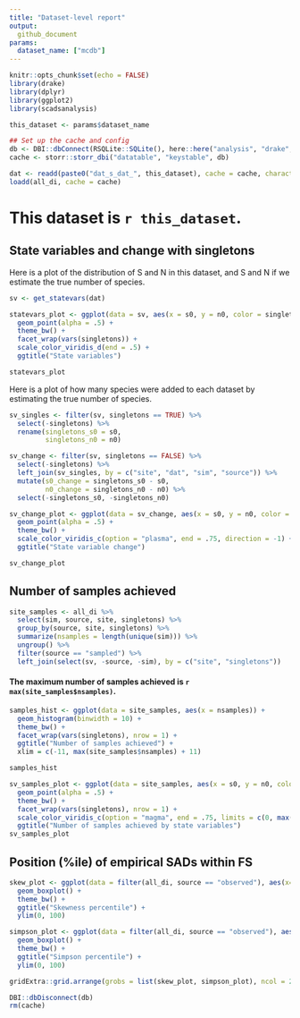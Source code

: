 ```yaml
---
title: "Dataset-level report"
output: 
  github_document
params:
  dataset_name: ["mcdb"]
---
```


```r
knitr::opts_chunk$set(echo = FALSE)
library(drake)
library(dplyr)
library(ggplot2)
library(scadsanalysis)

this_dataset <- params$dataset_name

## Set up the cache and config
db <- DBI::dbConnect(RSQLite::SQLite(), here::here("analysis", "drake", paste0("drake-cache-", this_dataset, ".sqlite")))
cache <- storr::storr_dbi("datatable", "keystable", db)

dat <- readd(paste0("dat_s_dat_", this_dataset), cache = cache, character_only = T)
loadd(all_di, cache = cache)

```
# This dataset is `r this_dataset`.

## State variables and change with singletons

Here is a plot of the distribution of S and N in this dataset, and S and N if we estimate the true number of species.

```r

sv <- get_statevars(dat)

statevars_plot <- ggplot(data = sv, aes(x = s0, y = n0, color = singletons)) +
  geom_point(alpha = .5) +
  theme_bw() +
  facet_wrap(vars(singletons)) +
  scale_color_viridis_d(end = .5) +
  ggtitle("State variables")

statevars_plot
```

Here is a plot of how many species were added to each dataset by estimating the true number of species.

```r
sv_singles <- filter(sv, singletons == TRUE) %>%
  select(-singletons) %>%
  rename(singletons_s0 = s0,
         singletons_n0 = n0)

sv_change <- filter(sv, singletons == FALSE) %>%
  select(-singletons) %>%
  left_join(sv_singles, by = c("site", "dat", "sim", "source")) %>%
  mutate(s0_change = singletons_s0 - s0,
         n0_change = singletons_n0 - n0) %>%
  select(-singletons_s0, -singletons_n0)

sv_change_plot <- ggplot(data = sv_change, aes(x = s0, y = n0, color = log(s0_change))) +
  geom_point(alpha = .5) +
  theme_bw() +
  scale_color_viridis_c(option = "plasma", end = .75, direction = -1) +
  ggtitle("State variable change")

sv_change_plot
```

## Number of samples achieved

```r

site_samples <- all_di %>%
  select(sim, source, site, singletons) %>%
  group_by(source, site, singletons) %>%
  summarize(nsamples = length(unique(sim))) %>%
  ungroup() %>%
  filter(source == "sampled") %>%
  left_join(select(sv, -source, -sim), by = c("site", "singletons"))
```

#### The maximum number of samples achieved is `r max(site_samples$nsamples)`.

```r
samples_hist <- ggplot(data = site_samples, aes(x = nsamples)) +
  geom_histogram(binwidth = 10) +
  theme_bw() +
  facet_wrap(vars(singletons), nrow = 1) +
  ggtitle("Number of samples achieved") +
  xlim = c(-11, max(site_samples$nsamples) + 11)

samples_hist

sv_samples_plot <- ggplot(data = site_samples, aes(x = s0, y = n0, color = nsamples)) +
  geom_point(alpha = .5) +
  theme_bw() +
  facet_wrap(vars(singletons), nrow = 1) +
  scale_color_viridis_c(option = "magma", end = .75, limits = c(0, max(site_samples$nsamples))) +
  ggtitle("Number of samples achieved by state variables")
sv_samples_plot

```

## Position (%ile) of empirical SADs within FS

```r

skew_plot <- ggplot(data = filter(all_di, source == "observed"), aes(x= singletons, y = skew_percentile)) +
  geom_boxplot() +
  theme_bw() +
  ggtitle("Skewness percentile") +
  ylim(0, 100)

simpson_plot <- ggplot(data = filter(all_di, source == "observed"), aes(x= singletons, y = simpson_percentile)) +
  geom_boxplot() +
  theme_bw() +
  ggtitle("Simpson percentile") +
  ylim(0, 100)

gridExtra::grid.arrange(grobs = list(skew_plot, simpson_plot), ncol = 2)
```

```r

DBI::dbDisconnect(db)
rm(cache)
```
